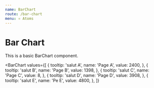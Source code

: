 ```yaml
---
name: BarChart
route: /bar-chart
menu: ⚛️ Atoms
---
```



# Bar Chart

This is a basic BarChart component.

<Props of={BarChart} />

<BarChart
  values={[
    {
      tooltip: 'salut A',
      name: 'Page A',
      value: 2400,
    },
    {
      tooltip: 'salut B',
      name: 'Page B',
      value: 1398,
    },
    {
      tooltip: 'salut C',
      name: 'Page C',
      value: 8,
    },
    {
      tooltip: 'salut D',
      name: 'Page D',
      value: 3908,
    },
    {
      tooltip: 'salut E',
      name: 'Pe E',
      value: 4800,
    },
  ]}
></BarChart>
